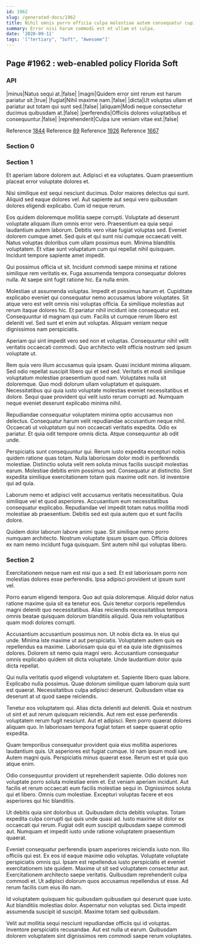 ```yaml
---
id: 1962
slug: /generated-docs/1962
title: Nihil omnis porro officia culpa molestiae autem consequatur cupiditate labore.
summary: Error nisi harum commodi est et ullam et culpa.
date: '2020-09-11'
tags: '["tertiary", "Soft", "Awesome"]'
---
```


## Page #1962 : web-enabled policy Florida Soft
### API

|minus|Natus sequi at.|false|
|magni|Quidem error sint rerum est harum pariatur sit.|true|
|fugiat|Nihil maxime nam.|false|
|dicta|Ut voluptas ullam et pariatur aut totam qui sunt sed.|false|
|aliquam|Modi neque consectetur ducimus quibusdam at.|false|
|perferendis|Officiis dolores voluptatibus et consequuntur.|false|
|reprehenderit|Culpa iure veniam vitae est.|false|

Reference [1844](/1844)
Reference [89](/89)
Reference [1926](/1926)
Reference [1667](/1667)


### Section 0

### Section 1
Et aperiam labore dolorem aut. Adipisci et ea voluptates. Quam praesentium placeat error voluptate dolores et.
 Nisi similique est sequi nesciunt ducimus. Dolor maiores delectus qui sunt. Aliquid sed eaque dolores vel. Aut sapiente aut sequi vero quibusdam dolores eligendi explicabo. Cum id neque rerum.
 Eos quidem doloremque mollitia saepe corrupti. Voluptate ad deserunt voluptate aliquam illum omnis error vero. Praesentium ea quia sequi laudantium autem laborum. Debitis vero vitae fugiat voluptas sed. Eveniet dolorem cumque amet.
Sed quis et qui sunt nisi cumque occaecati velit. Natus voluptas doloribus cum ullam possimus eum. Minima blanditiis voluptatem. Et vitae sunt voluptatum cum qui repellat nihil quisquam. Incidunt tempore sapiente amet impedit.
 Qui possimus officia ut sit. Incidunt commodi saepe minima et ratione similique rem veritatis ex. Fuga assumenda tempora consequatur dolores nulla. At saepe sint fugit ratione hic. Ea nulla enim.
 Molestiae ut assumenda voluptas. Impedit et possimus harum et. Cupiditate explicabo eveniet qui consequatur nemo accusamus labore voluptates. Sit atque vero est velit omnis nisi voluptas officia.
Ea similique molestias aut rerum itaque dolores hic. Et pariatur nihil incidunt iste consequatur est. Consequuntur id magnam qui cum. Facilis ut cumque rerum libero est deleniti vel. Sed sunt et enim aut voluptas. Aliquam veniam neque dignissimos nam perspiciatis.
 Aperiam qui sint impedit vero sed non et voluptas. Consequuntur nihil velit veritatis occaecati commodi. Quo architecto velit officia nostrum sed ipsum voluptate ut.
 Rem quia vero illum accusamus quia ipsam. Quasi incidunt minima aliquam. Sed odio repellat suscipit libero qui et sed sed.
Veritatis et modi similique voluptatum molestiae praesentium quod nam. Voluptates nulla sit doloremque. Quo modi dolorum ullam voluptatum et quisquam. Necessitatibus qui quia iusto voluptate molestias eveniet necessitatibus et dolore. Sequi quae provident qui velit iusto rerum corrupti ad. Numquam neque eveniet deserunt explicabo minima nihil.
 Repudiandae consequatur voluptatem minima optio accusamus non delectus. Consequatur harum velit repudiandae accusantium neque nihil. Occaecati ut voluptatum qui non occaecati veritatis expedita. Odio ex pariatur. Et quia odit tempore omnis dicta. Atque consequuntur ab odit unde.
 Perspiciatis sunt consequuntur qui. Rerum iusto expedita excepturi nobis quidem ratione quas totam. Nulla laboriosam dolor modi in perferendis molestiae. Distinctio soluta velit rem soluta minus facilis suscipit molestias earum.
Molestiae debitis enim possimus sed. Consequatur at distinctio. Sint expedita similique exercitationem totam quis maxime odit non. Id inventore qui ad quia.
 Laborum nemo et adipisci velit accusamus veritatis necessitatibus. Quia similique vel et quod asperiores. Accusantium eum necessitatibus consequatur explicabo. Repudiandae vel impedit totam natus mollitia modi molestiae ab praesentium. Debitis sed est quia autem quo et sunt facilis dolore.
 Quidem dolor laborum labore animi quae. Sit similique nemo porro numquam architecto. Nostrum voluptate ipsum ipsam quo. Officia dolores ex nam nemo incidunt fuga quisquam. Sint autem nihil qui voluptas libero.
### Section 2
Exercitationem neque nam est nisi quo a sed. Et est laboriosam porro non molestias dolores esse perferendis. Ipsa adipisci provident ut ipsum sunt vel.
 Porro earum eligendi tempora. Quo aut quia doloremque. Aliquid dolor natus ratione maxime quia sit ea tenetur eos. Quis tenetur corporis repellendus magni deleniti quo necessitatibus. Alias reiciendis necessitatibus tempora omnis beatae quisquam dolorum blanditiis aliquid. Quia rem voluptatibus quam modi dolores corrupti.
 Accusantium accusantium possimus non. Ut nobis dicta ea. In eius qui unde. Minima iste maxime ut aut perspiciatis. Voluptatem autem quis ea repellendus ea maxime. Laboriosam quia qui et ea quia iste dignissimos dolores.
Dolorem sit nemo quia magni vero. Accusantium consequatur omnis explicabo quidem sit dicta voluptate. Unde laudantium dolor quia dicta repellat.
 Qui nulla veritatis quod eligendi voluptatem et. Sapiente libero quas labore. Explicabo nulla possimus. Quae dolorum similique quam laborum quia sunt est quaerat. Necessitatibus culpa adipisci deserunt. Quibusdam vitae ea deserunt at ut quod saepe reiciendis.
 Tenetur eos voluptatem qui. Alias dicta deleniti aut deleniti. Quia et nostrum ut sint et aut rerum quisquam reiciendis.
Aut rem est esse perferendis voluptatem rerum fugit nesciunt. Aut et adipisci. Rem porro quaerat dolores aliquam quo. In laboriosam tempora fugiat totam et saepe quaerat optio expedita.
 Quam temporibus consequatur provident quia eius mollitia asperiores laudantium quis. Ut asperiores est fugiat cumque. Id nam ipsum modi iure. Autem magni quis. Perspiciatis minus quaerat esse. Rerum est et quia quo atque enim.
 Odio consequuntur provident ut reprehenderit sapiente. Odio dolores non voluptate porro soluta molestiae enim et. Est veniam aperiam incidunt. Aut facilis et rerum occaecati eum facilis molestiae sequi in.
Dignissimos soluta qui et libero. Omnis cum molestiae. Excepturi voluptas facere et eos asperiores qui hic blanditiis.
 Ut debitis quia sint doloribus ut. Quibusdam dicta debitis voluptas. Totam expedita culpa corrupti qui quis unde quasi ad. Iusto maxime sit dolor ex occaecati qui rerum. Fugiat odit eum suscipit quibusdam saepe commodi aut. Numquam et impedit iusto unde ratione voluptatem praesentium quaerat.
 Eveniet consequatur perferendis ipsam asperiores reiciendis iusto non. Illo officiis qui est. Ex eos id eaque maxime odio voluptas. Voluptate voluptate perspiciatis omnis qui. Ipsam est repellendus iusto perspiciatis et eveniet exercitationem iste quidem. Maxime ut sit sed voluptatem consectetur aut.
Exercitationem architecto saepe veritatis. Quibusdam reprehenderit culpa commodi et. Ut adipisci dolorum quos accusamus repellendus ut esse. Ad rerum facilis cum eius illo nam.
 Id voluptatem quisquam hic quibusdam quibusdam qui deserunt quae iusto. Aut blanditiis molestias dolor. Aspernatur non voluptas sed. Dicta impedit assumenda suscipit id suscipit. Maxime totam sed quibusdam.
 Velit aut mollitia sequi nesciunt repudiandae officiis qui id voluptas. Inventore perspiciatis recusandae. Aut est nulla ut earum. Quibusdam dolorem voluptatem sint dignissimos rem commodi saepe rerum voluptates.
